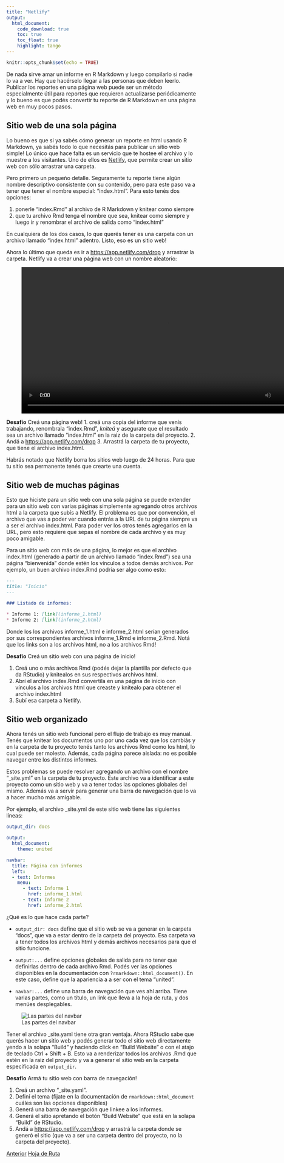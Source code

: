 ```yaml
---
title: "Netlify"
output: 
  html_document:
    code_download: true
    toc: true
    toc_float: true
    highlight: tango
---
```


```r
knitr::opts_chunk$set(echo = TRUE)
```


De nada sirve amar un informe en R Markdown y luego compilarlo si nadie lo va a ver. Hay que hacérselo llegar a las personas que deben leerlo. Publicar los reportes en una página web puede ser un método especialmente útil para reportes que requieren actualizarse periódicamente y lo bueno es que podés convertir tu reporte de R Markdown en una página web en muy pocos pasos.

## Sitio web de una sola página 

Lo bueno es que si ya sabés cómo generar un reporte en html usando R Markdown, ya sabés todo lo que necesitás para publicar un sitio web simple! Lo único que hace falta es un servicio que te hostee el archivo y lo muestre a los visitantes. Uno de ellos es [Netlify](https://www.netlify.com/), que permite crear un sitio web con sólo arrastrar una carpeta. 

Pero primero un pequeño detalle. Seguramente tu reporte tiene algún nombre descriptivo consistente con su contenido, pero para este paso va a tener que tener el nombre especial: "index.html". Para esto tenés dos opciones: 

1. ponerle "index.Rmd" al archivo de R Markdown y knitear como siempre
2. que tu archivo Rmd tenga el nombre que sea, knitear como siempre y luego ir y renombrar el archivo de salida como "index.html"

En cualquiera de los dos casos, lo que querés tener es una carpeta con un archivo llamado "index.html" adentro. Listo, eso es un sitio web!

Ahora lo último que queda es ir a [https://app.netlify.com/drop](https://app.netlify.com/drop) y arrastrar la carpeta. Netlify va a crear una página web con un nombre aleatorio:


<figure>
<video width=770px controls>
  <source src="img/netlify_drop.webm" type="video/webm">
</video>
</figure>


::: {.alert .alert-info} 
**Desafío** Creá una página web!
1. creá una copia del informe que venís trabajando, renombrala "index.Rmd", *kniteá* y asegurate que el resultado sea un archivo llamado "index.html" en la raiz de la carpeta del proyecto. 
2. Andá a [https://app.netlify.com/drop](https://app.netlify.com/drop)
3. Arrastrá la carpeta de tu proyecto, que tiene el archivo index.html.
:::


:::{.alert .alert-success}
Habrás notado que Netlify borra los sitios web luego de 24 horas. Para que tu sitio sea permanente tenés que crearte una cuenta.
:::

## Sitio web de muchas páginas

Esto que hiciste para un sitio web con una sola página se puede extender para un sitio web con varias páginas simplemente agregando otros archivos html a la carpeta que subís a Netlify. El problema es que por convención, el archivo que vas a poder ver cuando entrás a la URL de tu página siempre va a ser el archivo index.html. Para poder ver los otros tenés agregarlos en la URL, pero esto requiere que sepas el nombre de cada archivo y es muy poco amigable. 

Para un sitio web con más de una página, lo mejor es que el archivo index.html (generado a partir de un archivo llamado "index.Rmd") sea una página "bienvenida" donde estén los vínculos a todos demás archivos. Por ejemplo, un buen archivo index.Rmd podría ser algo como esto:

```markdown
---
title: "Inicio"
---

### Listado de informes:

* Informe 1: [link](informe_1.html)
* Informe 2: [link](informe_2.html)
```

Donde los los archivos informe_1.html e informe_2.html serían generados por sus correspondientes archivos informe_1.Rmd e informe_2.Rmd. Notá que los links son a los archivos html, no a los archivos Rmd!

::: {.alert .alert-info} 
**Desafío** Creá un sitio web con una página de inicio!

1. Creá uno o más archivos Rmd (podés dejar la plantilla por defecto que da RStudio) y knitealos en sus respectivos archivos html. 
2. Abrí el archivo index.Rmd convertila en una página de inicio con vínculos a los archivos html que creaste y knitealo para obtener el archivo index.html
3. Subí esa carpeta a Netlify. 
:::


## Sitio web organizado

Ahora tenés un sitio web funcional pero el flujo de trabajo es muy manual. Tenés que knitear los documentos uno por uno cada vez que los cambiás y en la carpeta de tu proyecto tenés tanto los archivos Rmd como los html, lo cual puede ser molesto. Además, cada página parece aislada: no es posible navegar entre los distintos informes. 

Estos problemas se puede resolver agregando un archivo con el nombre "_site.yml" en la carpeta de tu proyecto. Este archivo va a identificar a este proyecto como un sitio web y va a tener todas las opciones globales del mismo. Además va a servir para generar una barra de navegación que lo va a hacer mucho más amigable. 

Por ejemplo, el archivo _site.yml de este sitio web tiene las siguientes líneas:

```yaml
output_dir: docs

output:
  html_document:
    theme: united

navbar: 
  title: Página con informes
  left: 
  - text: Informes
    menu: 
      - text: Informe 1
        href: informe_1.html
      - text: Informe 2
        href: informe_2.html
```



¿Qué es lo que hace cada parte?

* `output_dir: docs` define que el sitio web se va a generar en la carpeta "docs", que va a estar dentro de la carpeta del proyecto. Esa carpeta va a tener todos los archivos html y demás archivos necesarios para que el sitio funcione.

* `output:...` define opciones globales de salida para no tener que definirlas dentro de cada archivo Rmd. Podés ver las opciones disponibles en la documentación con `?rmarkdown::html_document()`. En este caso, define que la apariencia a a ser con el tema "united". 

* `navbar:...` define una barra de navegación que ves ahí arriba. Tiene varias partes, como un título, un link que lleva a la hoja de ruta, y dos menúes desplegables. 

![Las partes del navbar](img/navbar.png)

Tener el archivo _site.yaml tiene otra gran ventaja. Ahora RStudio sabe que querés hacer un sitio web y podés generar todo el sitio web directamente yendo a la solapa "Build" y haciendo click en "Build Website" o con el atajo de teclado Ctrl + Shift + B. Esto va a renderizar todos los archivos .Rmd que estén en la raiz del proyecto y va a generar el sitio web en la carpeta especificada en `output_dir`.

::: {.alert .alert-info}
**Desafío** Armá tu sitio web con barra de navegación!

1. Creá un archivo "_site.yaml".
2. Definí el tema (fijate en la documentación de `rmarkdown::html_document` cuáles son las opciones disponibles)
3. Generá una barra de navegación que linkee a los informes. 
4. Generá el sitio apretando el botón "Build Website" que está en la solapa "Build" de RStudio. 
5. Andá a [https://app.netlify.com/drop](https://app.netlify.com/drop) y arrastrá la carpeta donde se generó el sitio (que va a ser una carpeta dentro del proyecto, no la carpeta del proyecto).
:::


<div class="btn-group" role="group" aria-label="Navegación">
  <a href= "11-reportes-II.html" class = "btn btn-primary">Anterior</a>
  <a href= "hoja-de-ruta.html" class = "btn btn-primary">Hoja de Ruta</a>
</div>

